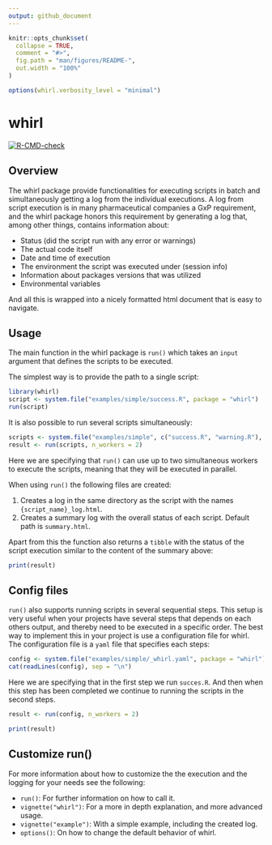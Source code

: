 ```yaml
---
output: github_document
---
```


<!-- README.md is generated from README.Rmd. Please edit that file -->

```r
knitr::opts_chunk$set(
  collapse = TRUE,
  comment = "#>",
  fig.path = "man/figures/README-",
  out.width = "100%"
)

options(whirl.verbosity_level = "minimal")
```

# whirl

<!-- badges: start -->

[![R-CMD-check](https://github.com/NN-OpenSource/whirl/actions/workflows/R-CMD-check.yaml/badge.svg)](https://github.com/NN-OpenSource/whirl/actions/workflows/R-CMD-check.yaml)

<!-- badges: end -->

##  Overview

The whirl package provide functionalities for executing scripts in batch and simultaneously getting a log from the individual executions. 
A log from script execution is in many pharmaceutical companies a GxP requirement, and the whirl package honors this requirement by generating a log that, among other things, contains information about:

* Status (did the script run with any error or warnings)
* The actual code itself
* Date and time of execution
* The environment the script was executed under (session info)
* Information about packages versions that was utilized
* Environmental variables  

And all this is wrapped into a nicely formatted html document that is easy to navigate. 

## Usage

The main function in the whirl package is `run()` which takes an `input` argument
that defines the scripts to be executed.

The simplest way is to provide the path to a single script:

```r
library(whirl)
script <- system.file("examples/simple/success.R", package = "whirl")
run(script)
```
It is also possible to run several scripts simultaneously:

```r
scripts <- system.file("examples/simple", c("success.R", "warning.R"), package = "whirl")
result <- run(scripts, n_workers = 2)
```

Here we are specifying that `run()` can use up to two simultaneous workers to execute the scripts,
meaning that they will be executed in parallel.

When using `run()` the following files are created:

1. Creates a log in the same directory as the script with the names `{script_name}_log.html`.
1. Creates a summary log with the overall status of each script. Default path is `summary.html`.

Apart from this the function also returns a `tibble` with the status of the script execution similar to the content of the summary above:

```r
print(result)
```

## Config files

`run()` also supports running scripts in several sequential steps. 
This setup is very useful when your projects have several steps that depends on each others output, and thereby need to be executed in a specific order.
The best way to implement this in your project is use a configuration file for whirl. 
The configuration file is a `yaml` file that specifies each steps:

```r
config <- system.file("examples/simple/_whirl.yaml", package = "whirl") 
cat(readLines(config), sep = "\n")
```

Here we are specifying that in the first step we run `succes.R`. And then when this step has been completed we continue to running 
the scripts in the second steps. 

```r
result <- run(config, n_workers = 2)
```

```r
print(result)
```


## Customize run()

For more information about how to customize the the execution and the logging for your needs see the following:

* `run()`: For further information on how to call it.
* `vignette("whirl")`: For a more in depth explanation, and more advanced usage.
* `vignette("example")`: With a simple example, including the created log.
* `options()`: On how to change the default behavior of whirl.
